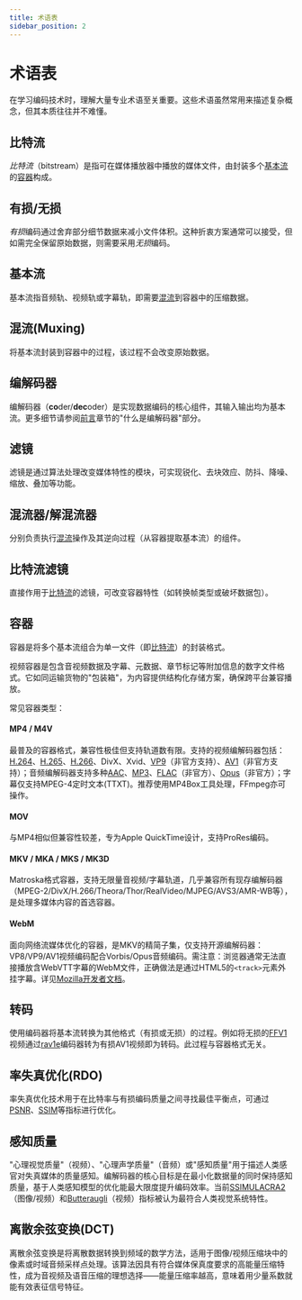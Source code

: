 ```yaml
---
title: 术语表
sidebar_position: 2
---
```


# 术语表
在学习编码技术时，理解大量专业术语至关重要。这些术语虽然常用来描述复杂概念，但其本质往往并不难懂。

## 比特流
*比特流*（bitstream）是指可在媒体播放器中播放的媒体文件，由封装多个[基本流](#elementary-stream)的[容器](#container)构成。

## 有损/无损
*有损*编码通过舍弃部分细节数据来减小文件体积。这种折衷方案通常可以接受，但如需完全保留原始数据，则需要采用*无损*编码。

## 基本流
基本流指音频轨、视频轨或字幕轨，即需要[混流](#muxing)到容器中的压缩数据。

## 混流(Muxing)
将基本流封装到容器中的过程，该过程不会改变原始数据。

## 编解码器
编解码器（**co**der/**dec**oder）是实现数据编码的核心组件，其输入输出均为基本流。更多细节请参阅[前言](./prologue.mdx#what-is-a-codec)章节的"什么是编解码器"部分。

## 滤镜
滤镜是通过算法处理改变媒体特性的模块，可实现锐化、去块效应、防抖、降噪、缩放、叠加等功能。

## 混流器/解混流器
分别负责执行[混流](#muxing)操作及其逆向过程（从容器提取基本流）的组件。

## 比特流滤镜
直接作用于[比特流](#bitstream)的滤镜，可改变容器特性（如转换帧类型或破坏数据包）。

## 容器
容器是将多个基本流组合为单一文件（即[比特流](#bitstream)）的封装格式。

视频容器是包含音视频数据及字幕、元数据、章节标记等附加信息的数字文件格式。它如同运输货物的"包装箱"，为内容提供结构化存储方案，确保跨平台兼容播放。

常见容器类型：

#### MP4 / M4V
最普及的容器格式，兼容性极佳但支持轨道数有限。支持的视频编解码器包括：[H.264](../video/AVC.mdx)、[H.265](../video/HEVC.mdx)、[H.266](../video/VVC.mdx)、DivX、Xvid、[VP9](../video/VP9.mdx)（非官方支持）、[AV1](../video/AV1.mdx)（非官方支持）；音频编解码器支持多种[AAC](../audio/AAC.mdx)、[MP3](../audio/MP3.mdx)、[FLAC](../audio/FLAC.mdx)（非官方）、[Opus](../audio/Opus.mdx)（非官方）；字幕仅支持MPEG-4定时文本(TTXT)。推荐使用MP4Box工具处理，FFmpeg亦可操作。

#### MOV
与MP4相似但兼容性较差，专为Apple QuickTime设计，支持ProRes编码。

#### MKV / MKA / MKS / MK3D
Matroska格式容器，支持无限量音视频/字幕轨道，几乎兼容所有现存编解码器（MPEG-2/DivX/H.266/Theora/Thor/RealVideo/MJPEG/AVS3/AMR-WB等），是处理多媒体内容的首选容器。

#### WebM
面向网络流媒体优化的容器，是MKV的精简子集，仅支持开源编解码器：VP8/VP9/AV1视频编码配合Vorbis/Opus音频编码。需注意：浏览器通常无法直接播放含WebVTT字幕的WebM文件，正确做法是通过HTML5的`<track>`元素外挂字幕。详见[Mozilla开发者文档](https://developer.mozilla.org/en-US/docs/Web/Media/Audio_and_video_delivery/Adding_captions_and_subtitles_to_HTML5_video)。

## 转码
使用编码器将基本流转换为其他格式（有损或无损）的过程。例如将无损的[FFV1](../video/FFV1.mdx)视频通过[rav1e](../encoders/rav1e.mdx)编码器转为有损AV1视频即为转码。此过程与容器格式无关。

## 率失真优化(RDO)
率失真优化技术用于在比特率与有损编码质量之间寻找最佳平衡点，可通过[PSNR](../metrics/PSNR.mdx)、[SSIM](../metrics/SSIM.mdx)等指标进行优化。

## 感知质量
"心理视觉质量"（视频）、"心理声学质量"（音频）或"感知质量"用于描述人类感官对失真媒体的质量感知。编解码器的核心目标是在最小化数据量的同时保持感知质量，基于人类感知模型的优化能最大限度提升编码效率。当前[SSIMULACRA2](../metrics/SSIMULACRA2.mdx)（图像/视频）和[Butteraugli](../metrics/butteraugli.mdx)（视频）指标被认为最符合人类视觉系统特性。

## 离散余弦变换(DCT)
离散余弦变换是将离散数据转换到频域的数学方法，适用于图像/视频压缩块中的像素或时域音频采样点处理。该算法因具有符合媒体保真度要求的高能量压缩特性，成为音视频及语音压缩的理想选择——能量压缩率越高，意味着用少量系数就能有效表征信号特征。
